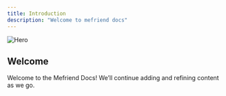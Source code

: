 ```yaml
---
title: Introduction
description: "Welcome to mefriend docs"
---
```


<img
  className="block"
  src="/images/hero"
  alt="Hero"
/>

## Welcome

Welcome to the Mefriend Docs! We’ll continue adding and refining content as we go.